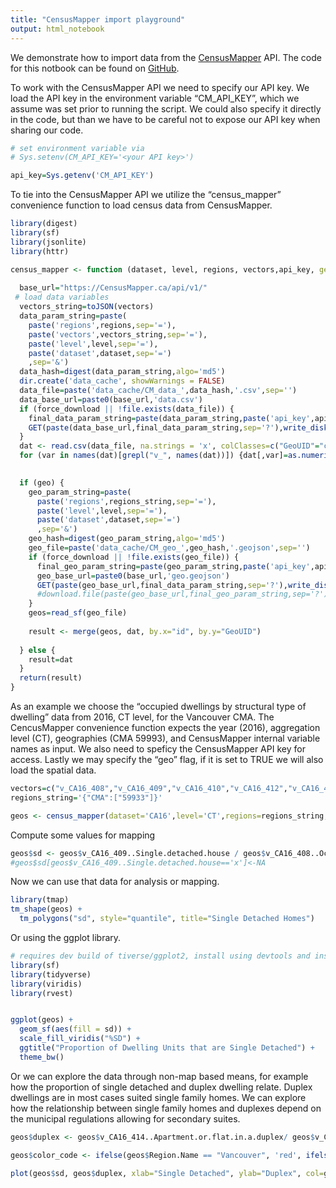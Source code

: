 ```yaml
---
title: "CensusMapper import playground"
output: html_notebook
---
```


We demonstrate how to import data from the [CensusMapper](https://CensusMapper.ca) API. The code for this notbook can be found on [GitHub](https://github.com/mountainMath/r-censusmapper).

To work with the CensusMapper API we need to specify our API key. We load the API key in the environment variable "CM_API_KEY", which we assume was set prior to running the script. We could also specify it directly in the code, but than we have to be careful not to expose our API key when sharing our code.

```r
# set environment variable via 
# Sys.setenv(CM_API_KEY='<your API key>')

api_key=Sys.getenv('CM_API_KEY')
```


To tie into the CensusMapper API we utilize the "census_mapper" convenience function to load census data from CensusMapper.

```r

library(digest)
library(sf)
library(jsonlite)
library(httr)

census_mapper <- function (dataset, level, regions, vectors,api_key, geo=FALSE,force_download=FALSE) {
  
  base_url="https://CensusMapper.ca/api/v1/"
 # load data variables
  vectors_string=toJSON(vectors)
  data_param_string=paste(
    paste('regions',regions,sep='='),
    paste('vectors',vectors_string,sep='='),
    paste('level',level,sep='='),
    paste('dataset',dataset,sep='=')
    ,sep='&')
  data_hash=digest(data_param_string,algo='md5')
  dir.create('data_cache', showWarnings = FALSE)
  data_file=paste('data_cache/CM_data_',data_hash,'.csv',sep='')
  data_base_url=paste0(base_url,'data.csv')
  if (force_download || !file.exists(data_file)) {
    final_data_param_string=paste(data_param_string,paste('api_key',api_key,sep='='),sep='&')
    GET(paste(data_base_url,final_data_param_string,sep='?'),write_disk(data_file),progress());
  }
  dat <- read.csv(data_file, na.strings = 'x', colClasses=c("GeoUID"="character"))
  for (var in names(dat)[grepl("v_", names(dat))]) {dat[,var]=as.numeric(as.character(dat[,var]))}

  
  if (geo) {
    geo_param_string=paste(
      paste('regions',regions_string,sep='='),
      paste('level',level,sep='='),
      paste('dataset',dataset,sep='=')
      ,sep='&')
    geo_hash=digest(geo_param_string,algo='md5')
    geo_file=paste('data_cache/CM_geo_',geo_hash,'.geojson',sep='')
    if (force_download || !file.exists(geo_file)) {
      final_geo_param_string=paste(geo_param_string,paste('api_key',api_key,sep='='),sep='&')
      geo_base_url=paste0(base_url,'geo.geojson')
      GET(paste(geo_base_url,final_data_param_string,sep='?'),write_disk(geo_file));
      #download.file(paste(geo_base_url,final_geo_param_string,sep='?'),geo_file)
    }
    geos=read_sf(geo_file)
    
    result <- merge(geos, dat, by.x="id", by.y="GeoUID")
    
  } else {
    result=dat
  }
  return(result)
}

```


As an example we choose the "occupied dwellings by structural type of dwelling" data from 2016, CT level, for the Vancouver CMA. The CencusMapper convenience function expects the year (2016), aggregation level (CT), geographies (CMA 59993), and CensusMapper internal variable names as input. We also need to speficy the CensusMapper API key for access. Lastly we may specify the "geo" flag, if it is set to TRUE we will also load the spatial data.

```r
vectors=c("v_CA16_408","v_CA16_409","v_CA16_410","v_CA16_412","v_CA16_413","v_CA16_414","v_CA16_415","v_CA16_416","v_CA16_417")
regions_string='{"CMA":["59933"]}'

geos <- census_mapper(dataset='CA16',level='CT',regions=regions_string,vectors=vectors,api_key=api_key,geo=TRUE, force_download = FALSE)

```

Compute some values for mapping

```r
geos$sd <- geos$v_CA16_409..Single.detached.house / geos$v_CA16_408..Occupied.private.dwellings.by.structural.type.of.dwelling.data
#geos$sd[geos$v_CA16_409..Single.detached.house=='x']<-NA
```


Now we can use that data for analysis or mapping.


```r
library(tmap)
tm_shape(geos) +
  tm_polygons("sd", style="quantile", title="Single Detached Homes")
```

Or using the ggplot library.

```r

# requires dev build of tiverse/ggplot2, install using devtools and install_github('tidyverse/ggplot2') if needed
library(sf)
library(tidyverse)
library(viridis)
library(rvest)


ggplot(geos) +
  geom_sf(aes(fill = sd)) +
  scale_fill_viridis("%SD") +
  ggtitle("Proportion of Dwelling Units that are Single Detached") +
  theme_bw()
```


Or we can explore the data through non-map based means, for example how the proportion of single detached and duplex dwelling relate. Duplex dwellings are in most cases suited single family homes. We can explore how the relationship between single family homes and duplexes depend on the municipal regulations allowing for secondary suites.

```r
geos$duplex <- geos$v_CA16_414..Apartment.or.flat.in.a.duplex/ geos$v_CA16_408..Occupied.private.dwellings.by.structural.type.of.dwelling.data

geos$color_code <- ifelse(geos$Region.Name == "Vancouver", 'red', ifelse(geos$Region.Name == "Burnaby", 'blue', ifelse(geos$Region.Name == "Surrey", 'green', 'grey')))

plot(geos$sd, geos$duplex, xlab="Single Detached", ylab="Duplex", col=geos$color_code)
```


